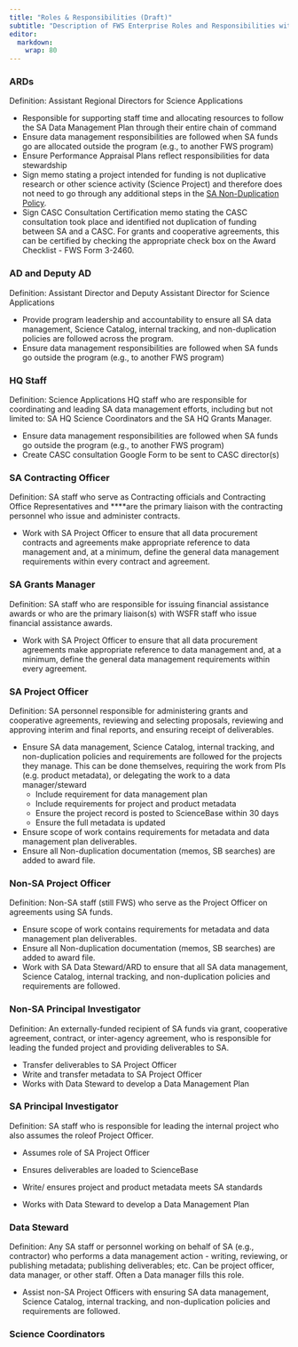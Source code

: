 ```yaml
---
title: "Roles & Responsibilities (Draft)"
subtitle: "Description of FWS Enterprise Roles and Responsibilities within SA"
editor: 
  markdown: 
    wrap: 80
---
```


### ARDs

Definition​: Assistant Regional Directors for Science Applications

-   Responsible for supporting staff time and allocating resources to follow
    the SA Data Management Plan through their entire chain of command
-   Ensure data management responsibilities are followed when SA funds go are
    allocated outside the program (e.g., to another FWS program)
-   Ensure Performance Appraisal Plans reflect responsibilities for data
    stewardship
-   Sign ​memo​ stating a project intended for funding is not duplicative
    research or other science activity (Science Project) and therefore does
    not need to go through any additional steps in the [SA Non-Duplication
    Policy](non_duplication_policy_guidance.qmd).
-   Sign ​CASC Consultation Certification memo​ stating the CASC consultation
    took place and identified not duplication of funding between SA and a
    CASC. For grants and cooperative agreements, this can be certified by
    checking the appropriate check box on the Award Checklist - FWS Form
    3-2460.

### AD and Deputy AD

Definition​: Assistant Director and Deputy Assistant Director for Science
Applications

-   Provide program leadership and accountability to ensure all SA data
    management, Science Catalog, internal tracking, and non-duplication
    policies are followed across the program.
-   Ensure data management responsibilities are followed when SA funds go
    outside the program (e.g., to another FWS program)

### HQ Staff

Definition​: Science Applications HQ staff who are responsible for coordinating
and leading SA data management efforts, including but not limited to: SA HQ
Science Coordinators and the SA HQ Grants Manager.

-   Ensure data management responsibilities are followed when SA funds go
    outside the program (e.g., to another FWS program)
-   Create CASC consultation Google Form to be sent to CASC director(s)

### SA Contracting Officer

Definition​: SA staff who serve as Contracting officials and Contracting Office
Representatives and \*\*\*\*are the primary liaison with the contracting
personnel who issue and administer contracts.

-   Work with SA Project Officer to ensure that all data procurement contracts
    and agreements make appropriate reference to data management and, at a
    minimum, define the general data management requirements within every
    contract and agreement.

### SA Grants Manager

Definition​: SA staff who are responsible for issuing financial assistance
awards or who are the primary liaison(s) with WSFR staff who issue financial
assistance awards.

-   Work with SA Project Officer to ensure that all data procurement
    agreements make appropriate reference to data management and, at a
    minimum, define the general data management requirements within every
    agreement.

### SA Project Officer

Definition​: SA personnel responsible for administering grants and cooperative
agreements, reviewing and selecting proposals, reviewing and approving interim
and final reports, and ensuring receipt of deliverables.

-   Ensure SA data management, Science Catalog, internal tracking, and
    non-duplication policies and requirements are followed for the projects
    they manage. This can be done themselves, requiring the work from PIs
    (e.g. product metadata), or delegating the work to a data manager/steward
    -   Include requirement for data management plan
    -   Include requirements for project and product metadata
    -   Ensure the project record is posted to ScienceBase within 30 days
    -   Ensure the full metadata is updated
-   Ensure scope of work contains requirements for metadata and data
    management plan deliverables.
-   Ensure all Non-duplication documentation (memos, SB searches) are added to
    award file.

### Non-SA Project Officer

Definition​: Non-SA staff (still FWS) who serve as the Project Officer on
agreements using SA funds.

-   Ensure scope of work contains requirements for metadata and data
    management plan deliverables.
-   Ensure all Non-duplication documentation (memos, SB searches) are added to
    award file.
-   Work with SA Data Steward/ARD to ensure that all SA data management,
    Science Catalog, internal tracking, and non-duplication policies and
    requirements are followed.

### Non-SA Principal Investigator

Definition​: An externally-funded recipient of SA funds via grant, cooperative
agreement, contract, or inter-agency agreement, who is responsible for leading
the funded project and providing deliverables to SA.

-   Transfer deliverables to SA Project Officer
-   Write and transfer metadata to SA Project Officer
-   Works with Data Steward to develop a Data Management Plan

### SA Principal Investigator

Definition​: SA staff who is responsible for leading the internal project who
also assumes the roleof Project Officer.

-   Assumes role of SA Project Officer

-   Ensures deliverables are loaded to ScienceBase

-   Write/ ensures project and product metadata meets SA standards

-   Works with Data Steward to develop a Data Management Plan

### Data Steward

Definition​: Any SA staff or personnel working on behalf of SA (e.g.,
contractor) who performs a data management action - writing, reviewing, or
publishing metadata; publishing deliverables; etc. Can be project officer,
data manager, or other staff. Often a Data manager fills this role.

-   Assist non-SA Project Officers with ensuring SA data management, Science
    Catalog, internal tracking, and non-duplication policies and requirements
    are followed.

### Science Coordinators
